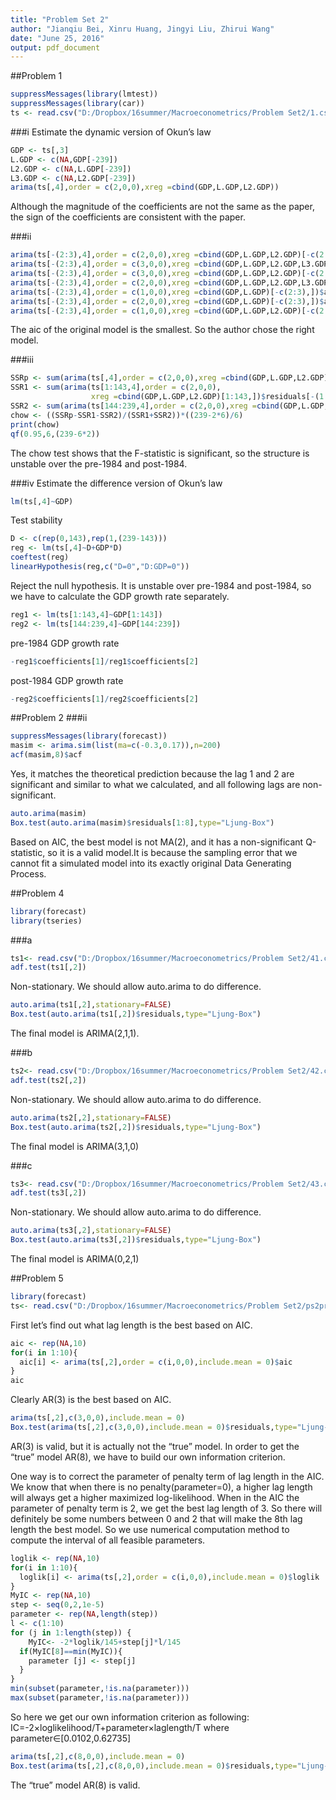 ---
title: "Problem Set 2"
author: "Jianqiu Bei, Xinru Huang, Jingyi Liu, Zhirui Wang"
date: "June 25, 2016"
output: pdf_document
---
##Problem 1
```{r}
suppressMessages(library(lmtest))
suppressMessages(library(car))
ts <- read.csv("D:/Dropbox/16summer/Macroeconometrics/Problem Set2/1.csv")
```

###i
Estimate the dynamic version of Okun's law
```{r}
GDP <- ts[,3]
L.GDP <- c(NA,GDP[-239])
L2.GDP <- c(NA,L.GDP[-239])
L3.GDP <- c(NA,L2.GDP[-239])
arima(ts[,4],order = c(2,0,0),xreg =cbind(GDP,L.GDP,L2.GDP))
```
Although the magnitude of the coefficients are not the same as the paper, the sign of the coefficients are consistent with the paper.

###ii
```{r}
arima(ts[-(2:3),4],order = c(2,0,0),xreg =cbind(GDP,L.GDP,L2.GDP)[-c(2:3),])$aic
arima(ts[-(2:3),4],order = c(3,0,0),xreg =cbind(GDP,L.GDP,L2.GDP,L3.GDP)[-c(2:3),])$aic
arima(ts[-(2:3),4],order = c(3,0,0),xreg =cbind(GDP,L.GDP,L2.GDP)[-c(2:3),])$aic
arima(ts[-(2:3),4],order = c(2,0,0),xreg =cbind(GDP,L.GDP,L2.GDP,L3.GDP)[-c(2:3),])$aic
arima(ts[-(2:3),4],order = c(1,0,0),xreg =cbind(GDP,L.GDP)[-c(2:3),])$aic
arima(ts[-(2:3),4],order = c(2,0,0),xreg =cbind(GDP,L.GDP)[-c(2:3),])$aic
arima(ts[-(2:3),4],order = c(1,0,0),xreg =cbind(GDP,L.GDP,L2.GDP)[-c(2:3),])$aic
```
The aic of the original model is the smallest. So the author chose the right model.

###iii
```{r}
SSRp <- sum(arima(ts[,4],order = c(2,0,0),xreg =cbind(GDP,L.GDP,L2.GDP))$residuals[-(1:2)]^2)
SSR1 <- sum(arima(ts[1:143,4],order = c(2,0,0),
                  xreg =cbind(GDP,L.GDP,L2.GDP)[1:143,])$residuals[-(1:2)]^2)
SSR2 <- sum(arima(ts[144:239,4],order = c(2,0,0),xreg =cbind(GDP,L.GDP,L2.GDP)[144:239,])$residuals^2)
chow <- ((SSRp-SSR1-SSR2)/(SSR1+SSR2))*((239-2*6)/6)
print(chow)
qf(0.95,6,(239-6*2))
```
The chow test shows that the F-statistic is significant, so the structure is unstable over the pre-1984 and post-1984.

###iv
Estimate the difference version of Okun's law
```{r}
lm(ts[,4]~GDP)
```

Test stability
```{r}
D <- c(rep(0,143),rep(1,(239-143)))
reg <- lm(ts[,4]~D+GDP*D)
coeftest(reg)
linearHypothesis(reg,c("D=0","D:GDP=0"))
```
Reject the null hypothesis. It is unstable over pre-1984 and post-1984, so we have to calculate the GDP growth rate separately.

```{r}
reg1 <- lm(ts[1:143,4]~GDP[1:143])
reg2 <- lm(ts[144:239,4]~GDP[144:239])
```
pre-1984 GDP growth rate
```{r}
-reg1$coefficients[1]/reg1$coefficients[2]
```
post-1984 GDP growth rate
```{r}
-reg2$coefficients[1]/reg2$coefficients[2]
```
\newpage
##Problem 2
###ii
```{r}
suppressMessages(library(forecast))
masim <- arima.sim(list(ma=c(-0.3,0.17)),n=200)
acf(masim,8)$acf
```
Yes, it matches the theoretical prediction because the lag 1 and 2 are significant and similar to what we calculated, and all following lags are non-significant.

```{r}
auto.arima(masim)
Box.test(auto.arima(masim)$residuals[1:8],type="Ljung-Box")
```
Based on AIC, the best model is not MA(2), and it has a non-significant Q-statistic, so it is a valid model.It is because the sampling error that we cannot fit a simulated model into its exactly original Data Generating Process.

\newpage
##Problem 4
```{r}
library(forecast)
library(tseries)
```
###a
```{r}
ts1<- read.csv("D:/Dropbox/16summer/Macroeconometrics/Problem Set2/41.csv")
adf.test(ts1[,2])
```
Non-stationary. We should allow auto.arima to do difference.
```{r}
auto.arima(ts1[,2],stationary=FALSE)
Box.test(auto.arima(ts1[,2])$residuals,type="Ljung-Box")
```
The final model is ARIMA(2,1,1).

###b
```{r}
ts2<- read.csv("D:/Dropbox/16summer/Macroeconometrics/Problem Set2/42.csv")
adf.test(ts2[,2])
```
Non-stationary. We should allow auto.arima to do difference.
```{r}
auto.arima(ts2[,2],stationary=FALSE)
Box.test(auto.arima(ts2[,2])$residuals,type="Ljung-Box")
```
The final model is ARIMA(3,1,0)

###c
```{r}
ts3<- read.csv("D:/Dropbox/16summer/Macroeconometrics/Problem Set2/43.csv")
adf.test(ts3[,2])
```
Non-stationary. We should allow auto.arima to do difference.
```{r}
auto.arima(ts3[,2],stationary=FALSE)
Box.test(auto.arima(ts3[,2])$residuals,type="Ljung-Box")
```
The final model is ARIMA(0,2,1)

##Problem 5
```{r}
library(forecast)
ts<- read.csv("D:/Dropbox/16summer/Macroeconometrics/Problem Set2/ps2prob5_data.csv")
```
First let's find out what lag length is the best based on AIC.
```{r}
aic <- rep(NA,10)
for(i in 1:10){
  aic[i] <- arima(ts[,2],order = c(i,0,0),include.mean = 0)$aic
}
aic
```
Clearly AR(3) is the best based on AIC.
```{r}
arima(ts[,2],c(3,0,0),include.mean = 0)
Box.test(arima(ts[,2],c(3,0,0),include.mean = 0)$residuals,type="Ljung-Box")
```
AR(3) is valid, but it is actually not the "true" model. In order to get the "true" model AR(8), we have to build our own information criterion.

One way is to correct the parameter of penalty term of lag length in the AIC. We know that when there is no penalty(parameter=0), a higher lag length will always get a higher maximized log-likelihood. When in the AIC the parameter of penalty term is 2, we get the best lag length of 3. So there will definitely be some numbers between 0 and 2 that will make the 8th lag length the best model. So we use numerical computation method to compute the interval of all feasible parameters.
```{r}
loglik <- rep(NA,10)
for(i in 1:10){
  loglik[i] <- arima(ts[,2],order = c(i,0,0),include.mean = 0)$loglik
}
MyIC <- rep(NA,10)
step <- seq(0,2,1e-5)
parameter <- rep(NA,length(step))
l <- c(1:10)
for (j in 1:length(step)) {
    MyIC<- -2*loglik/145+step[j]*l/145
  if(MyIC[8]==min(MyIC)){
    parameter [j] <- step[j]
  }
}
min(subset(parameter,!is.na(parameter)))
max(subset(parameter,!is.na(parameter)))
```
So here we get our own information criterion as following: 
IC=-2$\times$loglikelihood/T+parameter$\times$laglength/T
where parameter$\in$[0.0102,0.62735]


```{r}
arima(ts[,2],c(8,0,0),include.mean = 0)
Box.test(arima(ts[,2],c(8,0,0),include.mean = 0)$residuals,type="Ljung-Box")
```
The "true" model AR(8) is valid.
